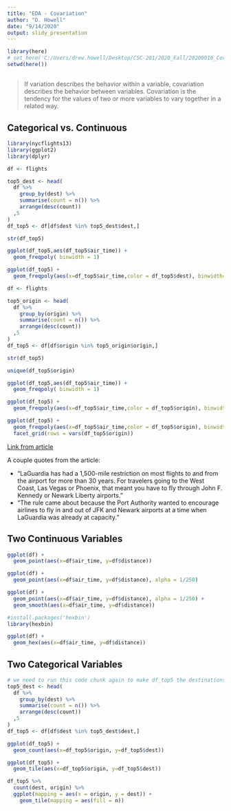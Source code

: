 ```yaml
---
title: "EDA - Covariation"
author: "D. Howell"
date: "9/14/2020"
output: slidy_presentation
---
```


```r
library(here)
# set_here('C:/Users/drew.howell/Desktop/CSC-201/2020_Fall/20200916_Covariation')
setwd(here())
```

##

> If variation describes the behavior within a variable, covariation describes the behavior between variables. Covariation is the tendency for the values of two or more variables to vary together in a related way.


## Categorical vs. Continuous

```r
library(nycflights13)
library(ggplot2)
library(dplyr)

df <- flights

top5_dest <- head(
  df %>%
    group_by(dest) %>%
    summarise(count = n()) %>%
    arrange(desc(count))  
  ,5
)
df_top5 <- df[df$dest %in% top5_dest$dest,]

str(df_top5)

ggplot(df_top5,aes(df_top5$air_time)) + 
  geom_freqpoly( binwidth = 1) 
```

```r
ggplot(df_top5) + 
  geom_freqpoly(aes(x=df_top5$air_time,color = df_top5$dest), binwidth=1)
```

```r
df <- flights

top5_origin <- head(
  df %>%
    group_by(origin) %>%
    summarise(count = n()) %>%
    arrange(desc(count))  
  ,5
)
df_top5 <- df[df$origin %in% top5_origin$origin,]

str(df_top5)
```

```r
unique(df_top5$origin)
```


```r

ggplot(df_top5,aes(df_top5$air_time)) + 
  geom_freqpoly( binwidth = 1) 
```



```r

ggplot(df_top5) + 
  geom_freqpoly(aes(x=df_top5$air_time,color = df_top5$origin), binwidth=1)

```


```r

ggplot(df_top5) + 
  geom_freqpoly(aes(x=df_top5$air_time,color = df_top5$origin), binwidth=1) + 
  facet_grid(rows = vars(df_top5$origin))

```

[Link from article](https://money.cnn.com/2015/02/26/news/companies/laguardia-flights/index.html)

A couple quotes from the article: 

* "LaGuardia has had a 1,500-mile restriction on most flights to and from the airport for more than 30 years. For travelers going to the West Coast, Las Vegas or Phoenix, that meant you have to fly through John F. Kennedy or Newark Liberty airports."
* "The rule came about because the Port Authority wanted to encourage airlines to fly in and out of JFK and Newark airports at a time when LaGuardia was already at capacity."

## Two Continuous Variables
```r

ggplot(df) + 
  geom_point(aes(x=df$air_time, y=df$distance))

```

```r

ggplot(df) + 
  geom_point(aes(x=df$air_time, y=df$distance), alpha = 1/250)

```

```r

ggplot(df) + 
  geom_point(aes(x=df$air_time, y=df$distance), alpha = 1/250) + 
  geom_smooth(aes(x=df$air_time, y=df$distance))

```

```r
#install.packages('hexbin')
library(hexbin)

ggplot(df) + 
  geom_hex(aes(x=df$air_time, y=df$distance))  

```


## Two Categorical Variables
```r
# we need to run this code chunk again to make df_top5 the destinations dataset again. 
top5_dest <- head(
  df %>%
    group_by(dest) %>%
    summarise(count = n()) %>%
    arrange(desc(count))  
  ,5
)
df_top5 <- df[df$dest %in% top5_dest$dest,]

ggplot(df_top5) + 
  geom_count(aes(x=df_top5$origin, y=df_top5$dest))  

```
```r
ggplot(df_top5) + 
  geom_tile(aes(x=df_top5$origin, y=df_top5$dest)) 

```
```r
df_top5 %>% 
  count(dest, origin) %>%  
  ggplot(mapping = aes(x = origin, y = dest)) +
    geom_tile(mapping = aes(fill = n))

```




